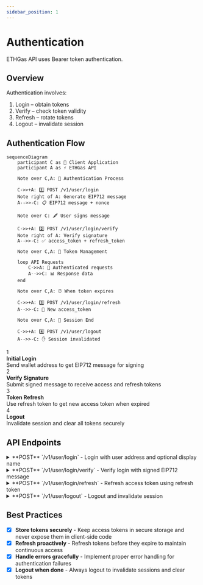 ```yaml
---
sidebar_position: 1
---
```



# Authentication

ETHGas API uses Bearer token authentication.

## Overview

Authentication involves:

1. Login – obtain tokens
2. Verify – check token validity
3. Refresh – rotate tokens
4. Logout – invalidate session

## Authentication Flow

<div className="auth-flow-container">

```mermaid
sequenceDiagram
    participant C as 🔐 Client Application
    participant A as ⚡ ETHGas API
    
    Note over C,A: 🚀 Authentication Process
    
    C->>+A: 1️⃣ POST /v1/user/login
    Note right of A: Generate EIP712 message
    A-->>-C: 📋 EIP712 message + nonce
    
    Note over C: 🖋️ User signs message
    
    C->>+A: 2️⃣ POST /v1/user/login/verify
    Note right of A: Verify signature
    A-->>-C: ✅ access_token + refresh_token
    
    Note over C,A: 🔄 Token Management
    
    loop API Requests
        C->>A: 🔑 Authenticated requests
        A-->>C: 📊 Response data
    end
    
    Note over C,A: ⏰ When token expires
    
    C->>+A: 3️⃣ POST /v1/user/login/refresh
    A-->>-C: 🔄 New access_token
    
    Note over C,A: 🏁 Session End
    
    C->>+A: 4️⃣ POST /v1/user/logout
    A-->>-C: ✋ Session invalidated
```

</div>

<div className="auth-steps">
  <div className="step-item">
    <div className="step-circle">1</div>
    <div className="step-content">
      <strong>Initial Login</strong><br/>
      Send wallet address to get EIP712 message for signing
    </div>
  </div>
  
  <div className="step-item">
    <div className="step-circle">2</div>
    <div className="step-content">
      <strong>Verify Signature</strong><br/>
      Submit signed message to receive access and refresh tokens
    </div>
  </div>
  
  <div className="step-item">
    <div className="step-circle">3</div>
    <div className="step-content">
      <strong>Token Refresh</strong><br/>
      Use refresh token to get new access token when expired
    </div>
  </div>
  
  <div className="step-item">
    <div className="step-circle">4</div>
    <div className="step-content">
      <strong>Logout</strong><br/>
      Invalidate session and clear all tokens securely
    </div>
  </div>
</div>

## API Endpoints

<div className="api-endpoints-grid">

<details className="api-endpoint">
<summary className="api-endpoint-header">
  <span className="api-method-post">**POST**</span> `/v1/user/login` - Login with user address and optional display name
</summary>

**Code Example:**
<Tabs>
<TabItem value="http" label="HTTP" default>

```bash
curl -X POST /v1/user/login?addr=0x8F02425B5f3c522b7EF8EA124162645F0397c478&name=username
```

</TabItem>
<TabItem value="python" label="Python">

```python
import requests

url = "https://mainnet.app.ethgas.com/api/v1/user/login"

payload = {
    'addr': '0x8F02425B5f3c522b7EF8EA124162645F0397c478',
    'name': 'username'
}

headers = {
  'Content-Type': 'application/json'
}

response = requests.post(url, headers=headers, params=payload)
print(response.text)
```

</TabItem>
</Tabs>

**Request Parameters:**

| Parameter | Required | Type | Description |
|-----------|----------|------|-------------|
| `addr` | YES | string | User's EOA account (account) address |
| `name` | NO | string | Display name |

**Response Example:**

```json
{
    "success": true,
    "data": {
        "status": "verify",
        "eip712Message": "{\"types\":{\"EIP712Domain\":[{\"name\":\"name\",\"type\":\"string\"},{\"name\":\"version\",\"type\":\"string\"},{\"name\":\"chainId\",\"type\":\"uint256\"},{\"name\":\"verifyingContract\",\"type\":\"address\"}],\"data\":[{\"name\":\"hash\",\"type\":\"string\"},{\"name\":\"message\",\"type\":\"string\"},{\"name\":\"domain\",\"type\":\"string\"}]},\"primaryType\":\"data\",\"message\":{\"hash\":\"52a90c73\",\"message\":\"Please sign this message to verify account ownership\",\"domain\":\"ethgas.com\"},\"domain\":{\"name\":\"ETHGas Login\",\"version\":\"1\",\"chainId\":32382,\"verifyingContract\":\"0x0000000000000000000000000000000000000000\"}}",
        "nonceHash": "52a90c73"
    }
}
```

**Response Body:**

| Name | Type | Description |
|------|------|-------------|
| `status` | string | Login status |
| `eip712Message` | object | EIP712 message for signing |
| `nonceHash` | string | Unique nonce to identify this login request |

</details>

<details className="api-endpoint">
<summary className="api-endpoint-header">
  <span className="api-method-post">**POST**</span> `/v1/user/login/verify` - Verify login with signed EIP712 message
</summary>

**Code Example:**
<Tabs>
<TabItem value="http" label="HTTP" default>

```bash
curl -X POST /v1/user/login/verify?addr=0x8F02425B5f3c522b7EF8EA124162645F0397c478&nonceHash=0x1234567890abcdef...&signature=0xabcdef123456...
```

</TabItem>
<TabItem value="python" label="Python">

```python
import requests

url = "https://mainnet.app.ethgas.com/api/v1/user/login/verify"

payload = {
    'addr': '0x8F02425B5f3c522b7EF8EA124162645F0397c478',
    'nonceHash': '0x1234567890abcdef...',
    'signature': '0xabcdef123456...'
}

headers = {
  'Content-Type': 'application/json'
}

response = requests.post(url, headers=headers, params=payload)
print(response.text)
```

</TabItem>
</Tabs>

**Request Parameters:**

| Parameter | Required | Type | Description |
|-----------|----------|------|-------------|
| `addr` | YES | string | User's EOA account address |
| `nonceHash` | YES | string | Nonce hash from login response |
| `signature` | YES | string | Signed EIP712 message |

**Response Example:**

```json
{
    "success": true,
    "data": {
        "accessToken": "eyJhbGciOiJFUzI1NiIsInR5cCI6IkpXVCJ9...",
        "refreshToken": "eyJhbGciOiJFUzI1NiIsInR5cCI6IkpXVCJ9...",
        "expiresIn": 3600
    }
}
```

</details>

<details className="api-endpoint">
<summary className="api-endpoint-header">
  <span className="api-method-post">**POST**</span> `/v1/user/login/refresh` - Refresh access token using refresh token
</summary>

**Code Example:**
<Tabs>
<TabItem value="http" label="HTTP" default>

```bash
curl -H "Authorization: Bearer {{access_token}}" -X POST /v1/user/login/refresh?refreshToken=eyJhbGciOiJFUzI1NiIsInR5cCI6IkpXVCJ9.eyJ1c2VyIjp7InVzZXJJZCI6MzEsImFkZHJlc3MiOiIweDVjODEyYzlhNjdlNjkwMGViMjBmM2YzMWQwZWNjZTUyM2Q2YTVjMDMiLCJyb2xlcyI6WyJST0xFX1VTRVIiXX0sImFjY2Vzc190eXBlIjoicmVmcmVzaF90b2tlbiIsImlhdCI6MTY5NzQyNDM0MCwiZXhwIjoxNjk4MDI5MTQwfQ.Y5dtx_VXGDZ4EDt4e6qtaVd811XumXjtDtVMiQeibNCai5zvV1PJJ3R8WCTSZb6NbbxAtFsTglYRD10aigDECA
```

</TabItem>
<TabItem value="python" label="Python">

```python
import requests

url = "https://mainnet.app.ethgas.com/api/v1/user/login/refresh"

payload = {
    'refreshToken': 'eyJhbGciOiJFUzI1NiIsInR5cCI6IkpXVCJ9.eyJ1c2VyIjp7InVzZXJJZCI6MzEsImFkZHJlc3MiOiIweDVjODEyYzlhNjdlNjkwMGViMjBmM2YzMWQwZWNjZTUyM2Q2YTVjMDMiLCJyb2xlcyI6WyJST0xFX1VTRVIiXX0sImFjY2Vzc190eXBlIjoicmVmcmVzaF90b2tlbiIsImlhdCI6MTY5NzQyNDM0MCwiZXhwIjoxNjk4MDI5MTQwfQ.Y5dtx_VXGDZ4EDt4e6qtaVd811XumXjtDtVMiQeibNCai5zvV1PJJ3R8WCTSZb6NbbxAtFsTglYRD10aigDECA'
}

headers = {
  'Content-Type': 'application/json',
  'Authorization': 'Bearer eyJhbGciOiJFUzI1NiIsInR5cCI6IkpXVCJ9.eyJ1c2VyIjp7InVzZXJJZCI6MzEsImFkZHJlc3MiOiIweDVjODEyYzlhNjdlNjkwMGViMjBmM2YzMWQwZWNjZTUyM2Q2YTVjMDMiLCJyb2xlcyI6WyJST0xFX1VTRVIiXX0sImFjY2Vzc190eXBlIjoiYWNjZXNzX3Rva2VuIiwiaWF0IjoxNjk3NDQ1MjQyLCJleHAiOjE2OTc0NDg4NDJ9.iPUK1f8QWZLnKPt-fdo-dlrakxSPyo041J5xnIKVLtsOsBIR8gu2hEv8a7S18CtRfViRchT4xhSQfSJj-SxleQ'
}

response = requests.post(url, headers=headers, params=payload)
print(response.text)
```

</TabItem>
</Tabs>

**Request Parameters:**

| Parameter | Required | Type | Description |
|-----------|----------|------|-------------|
| `refreshToken` | YES | string | Valid refresh token |

**Response Example:**

```json
{
    "success": true,
    "data": {
        "accessToken": "eyJhbGciOiJFUzI1NiIsInR5cCI6IkpXVCJ9...",
        "refreshToken": "eyJhbGciOiJFUzI1NiIsInR5cCI6IkpXVCJ9...",
        "expiresIn": 3600
    }
}
```

</details>

<details className="api-endpoint">
<summary className="api-endpoint-header">
  <span className="api-method-post">**POST**</span> `/v1/user/logout` - Logout and invalidate session
</summary>

**Code Example:**
<Tabs>
<TabItem value="http" label="HTTP" default>

```bash
curl -H "Authorization: Bearer {{access_token}}" -X POST /v1/user/logout
```

</TabItem>
<TabItem value="python" label="Python">

```python
import requests

url = "https://mainnet.app.ethgas.com/api/v1/user/logout"

headers = {
    'Authorization': 'Bearer <your-access-token>',
    'Content-Type': 'application/json'
}

response = requests.post(url, headers=headers)
print(response.text)
```

</TabItem>
</Tabs>

**Request Parameters:**

No parameters required.

**Response Example:**

```json
{
    "success": true,
    "message": "Logged out successfully"
}
```

</details>

</div>

## Best Practices

- [x] **Store tokens securely** - Keep access tokens in secure storage and never expose them in client-side code
- [x] **Refresh proactively** - Refresh tokens before they expire to maintain continuous access
- [x] **Handle errors gracefully** - Implement proper error handling for authentication failures
- [x] **Logout when done** - Always logout to invalidate sessions and clear tokens 
